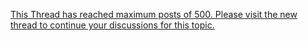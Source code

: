 [[Thread:574430|This Thread has reached maximum posts of 500. Please visit the new thread to continue your discussions for this topic.]]<ac_metadata title="Summer 2017 Pre-Event Notes, Patch Notes and New Content Notes Thread (WIP) (OLD)" notify_everyone="1498878702"> </ac_metadata>